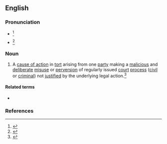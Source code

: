 ==English==

===Pronunciation===
* {{a|RP}} {{IPA|en|/əˈbjuːs əv ˈpɹəʊ.sɛs/}}<ref name=SOED>{{R:SOED5|page=10}}</ref>
* {{a|GA}} {{IPA|en|/əˈbjus əv ˈpɹɑsɛs/}}<ref name=OCD>{{R:OCD2|page=5}}</ref>

===Noun===
{{wikipedia}}
{{en-noun|-|abuses of process}}

# A [[cause of action]] in [[tort]] arising from one [[party]] making a [[malicious]] and [[deliberate]] [[misuse]] or [[perversion]] of regularly issued [[court]] [[process]] ([[civil]] or [[criminal]]) not [[justify|justified]] by the underlying legal action.<ref name=WI3>{{R:MW3 1976|page=8}}</ref>

====Related terms====
* {{l|en|malicious prosecution}}

===References===
<references/>
